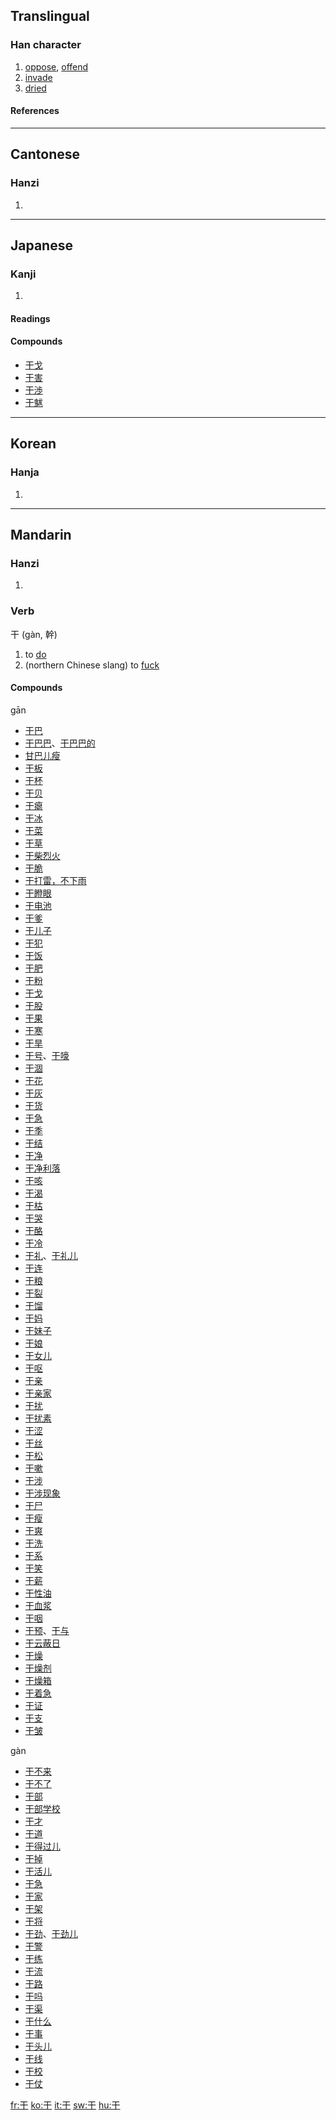 {{see|乾|幹}}

==Translingual==
{{Han stroke|[[Image:干-order.gif]]}}
===Han character===
{{Han char|rn=51|rad=干|as=00|sn=3|four=1040<sub>0</sub>|canj=一十 (MJ)}}
# [[oppose]], [[offend]]
# [[invade]]
# [[dried]]
====References====
{{Han ref|kx=0339.010|dkj=09165|dj=0645.220|hdz=10405.050|uh=5E72|ud=24178|bh=A47A|bd=42106}}
----

==Cantonese==
===Hanzi===
{{yue-hanzi|jyut=|y=gon1}}
# {{defn|Cantonese}}
----
==Japanese==
===Kanji===
{{ja-kanji|grade=6|rs=干00}}
# {{defn|Japanese}} 
====Readings====
{{ja-readings|on=[[かん]] (kan)|kun=[[ほす]] (hosu), [[ひる]] (hiru), [[おかす]] (okasu)}}

====Compounds====
*[[干戈]]
*[[干害]]
*[[干渉]]
*[[干魃]]
----
==Korean==
===Hanja===
{{ko-hanja|hangeul=[[간]], [[강]]|rv=gan, gang|mr=kan, kang}}
# {{defn|Korean}}
----
==Mandarin==
===Hanzi===
{{cmn-hanzi|tra=[[乾]], [[幹]]|pin=[[gān]] (gan1), [[gàn]] (gan4)|wg=kan<sup>1</sup>, kan<sup>4</sup>}}
# {{defn|Mandarin}}

===Verb===
干 (gàn, 幹)

# to [[do]]
# (northern Chinese slang) to [[fuck]]

====Compounds====
gān
*[[干巴]]
*[[干巴巴]]、[[干巴巴的]]
*[[甘巴儿瘦]]
*[[干板]]
*[[干杯]]
*[[干贝]]
*[[干瘪]]
*[[干冰]]
*[[干菜]]
*[[干草]]
*[[干柴烈火]]
*[[干脆]]
*[[干打雷，不下雨]]
*[[干瞪眼]]
*[[干电池]]
*[[干爹]]
*[[干儿子]]
*[[干犯]]
*[[干饭]]
*[[干肥]]
*[[干粉]]
*[[干戈]]
*[[干股]]
*[[干果]]
*[[干寒]]
*[[干旱]]
*[[干号]]、[[干嚎]]
*[[干涸]]
*[[干花]]
*[[干灰]]
*[[干货]]
*[[干急]]
*[[干季]]
*[[干结]]
*[[干净]]
*[[干净利落]]
*[[干咳]]
*[[干渴]]
*[[干枯]]
*[[干哭]]
*[[干酪]]
*[[干冷]]
*[[干礼]]、[[干礼儿]]
*[[干连]]
*[[干粮]]
*[[干裂]]
*[[干馏]]
*[[干妈]]
*[[干妹子]]
*[[干娘]]
*[[干女儿]]
*[[干呕]]
*[[干亲]]
*[[干亲家]]
*[[干扰]]
*[[干扰素]]
*[[干涩]]
*[[干丝]]
*[[干松]]
*[[干嗽]]
*[[干涉]]
*[[干涉现象]]
*[[干尸]]
*[[干瘦]]
*[[干爽]]
*[[干洗]]
*[[干系]]
*[[干笑]]
*[[干薪]]
*[[干性油]]
*[[干血浆]]
*[[干咽]]
*[[干预]]、[[干与]]
*[[干云蔽日]]
*[[干燥]]
*[[干燥剂]]
*[[干燥箱]]
*[[干着急]]
*[[干证]]
*[[干支]]
*[[干皱]]
gàn
*[[干不来]]
*[[干不了]]
*[[干部]]
*[[干部学校]]
*[[干才]]
*[[干道]]
*[[干得过儿]]
*[[干掉]]
*[[干活儿]]
*[[干急]]
*[[干家]]
*[[干架]]
*[[干将]]
*[[干劲]]、[[干劲儿]]
*[[干警]]
*[[干练]]
*[[干流]]
*[[干路]]
*[[干吗]]
*[[干渠]]
*[[干什么]]
*[[干事]]
*[[干头儿]]
*[[干线]]
*[[干校]]
*[[干仗]]

[[fr:干]]
[[ko:干]]
[[it:干]]
[[sw:干]]
[[hu:干]]